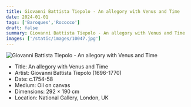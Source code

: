 ```yaml
---
title: Giovanni Battista Tiepolo - An allegory with Venus and Time
date: 2024-01-01
tags: ['Baroques','Rococco']
draft: false
summary: Giovanni Battista Tiepolo - An allegory with Venus and Time
images: ['/static/images/10047.jpg']
---
```


![Giovanni Battista Tiepolo - An allegory with Venus and Time](/static/images/10047.jpg)

* Title: An allegory with Venus and Time
* Artist: Giovanni Battista Tiepolo (1696-1770)
* Date: c.1754-58
* Medium: Oil on canvas
* Dimensions: 292 × 190 cm
* Location: National Gallery, London, UK


